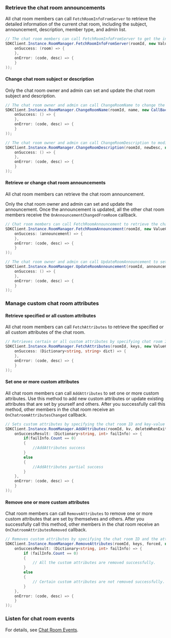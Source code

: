 <PlatformWrapper platform="windows">

### Retrieve the chat room announcements

All chat room members can call `FetchRoomInfoFromServer` to retrieve the detailed information of the current chat room, including the subject, announcement, description, member type, and admin list. 

```c#
// The chat room members can call FetchRoomInfoFromServer to get the information of the specified chat room.
SDKClient.Instance.RoomManager.FetchRoomInfoFromServer(roomId, new ValueCallBack<Room>(
    onSuccess: (room) => {
    },
    onError: (code, desc) => {
    }
));
```

#### Change chat room subject or description
Only the chat room owner and admin can set and update the chat room subject and description.

```c#
// The chat room owner and admin can call ChangeRoomName to change the chat room subject.
SDKClient.Instance.RoomManager.ChangeRoomName(roomId, name, new CallBack(
    onSuccess: () => {
    },
    onError: (code, desc) => {
    }
));

// The chat room owner and admin can call ChangeRoomDescription to modify the chat room description.
SDKClient.Instance.RoomManager.ChangeRoomDescription(roomId, newDesc, new CallBack(
    onSuccess: () => {
    },
    onError: (code, desc) => {
    }
));
```

#### Retrieve or change chat room announcements

All chat room members can retrieve the chat room announcement.

Only the chat room owner and admin can set and update the announcement. Once the announcement is updated, all the other chat room members receive the `OnAnnouncementChangedFromRoom` callback.

```c#
// Chat room members can call FetchRoomAnnouncement to retrieve the chat room announcement.
SDKClient.Instance.RoomManager.FetchRoomAnnouncement(roomId, new ValueCallBack<string>(
    onSuccess: (announcement) => {
    },
    onError: (code, desc) => {
    }
));

// The chat room owner and admin can call UpdateRoomAnnouncement to set or update the chat room announcement.
SDKClient.Instance.RoomManager.UpdateRoomAnnouncement(roomId, announcement, new CallBack(
    onSuccess: () => {
    },
    onError: (code, desc) => {
    }
));
```

### Manage custom chat room attributes

#### Retrieve specified or all custom attributes

All chat room members can call `FetchAttributes` to retrieve the specified or all custom attributes of the chat room.

```c#
// Retrieves certain or all custom attributes by specifying chat room ID and attribute keys.  
SDKClient.Instance.RoomManager.FetchAttributes(roomId, keys, new ValueCallBack<Dictionary<string, string>>(
    onSuccess: (Dictionary<string, string> dict) => {
    },
    onError: (code, desc) => {
    }
));
```

#### Set one or more custom attributes

All chat room members can call `AddAttributes` to set one or more custom attributes. Use this method to add new custom attributes or update existing attributes that are set by yourself and others. After you successfully call this method, other members in the chat room receive an `OnChatroomAttributesChanged` callback.

```c#
// Sets custom attributes by specifying the chat room ID and key-value maps of the attributes. 
SDKClient.Instance.RoomManager.AddAttributes(roomId, kv, deleteWhenExit, forced, new CallBackResult(
    onSuccessResult: (Dictionary<string, int> failInfo) => {
        if(failInfo.Count == 0)
        {
            //AddAttributes success
        }
        else
        {
            //AddAttributes partial success
        }
    },
    onError: (code, desc) => {
    }
));
```

#### Remove one or more custom attributes

Chat room members can call `RemoveAttributes` to remove one or more custom attributes that are set by themselves and others. After you successfully call this method, other members in the chat room receive an `OnChatroomAttributesRemoved` callback. 

```c#
// Removes custom attributes by specifying the chat room ID and the attribute key list. 
SDKClient.Instance.RoomManager.RemoveAttributes(roomId, keys, forced, new CallBackResult(
    onSuccessResult: (Dictionary<string, int> failInfo) => {
        if (failInfo.Count == 0)
        {
            // All the custom attributes are removed successfully. 
        }
        else
        {
            // Certain custom attributes are not removed successfully. 
        }
    },
    onError: (code, desc) => {
    }
));
```

### Listen for chat room events

For details, see [Chat Room Events](manage-chatrooms#listen-for-chat-room-events).

</PlatformWrapper>